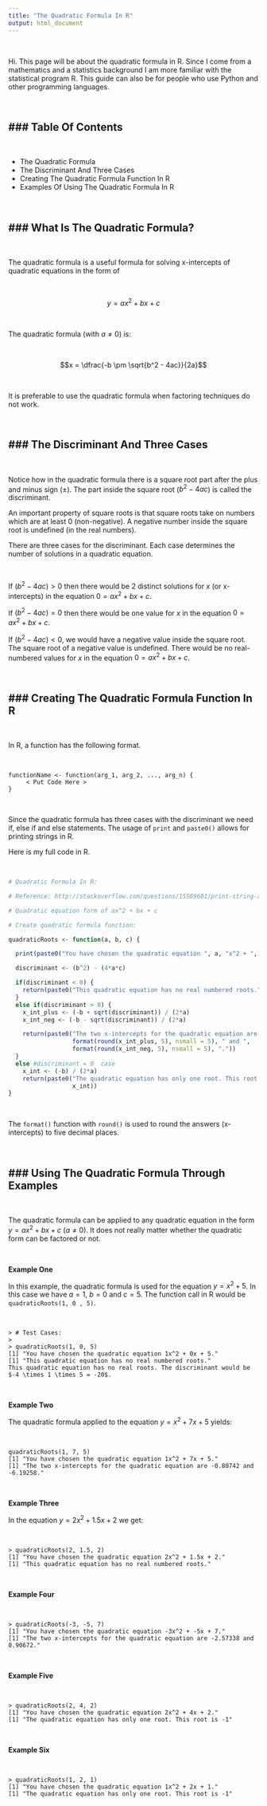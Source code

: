 ```yaml
---
title: "The Quadratic Formula In R"
output: html_document
---
```


&nbsp;

Hi. This page will be about the quadratic formula in R. Since I come from a mathematics and a statistics background I am more familiar with the statistical program R. This guide can also be for people who use Python and other programming languages.

&nbsp;

### Table Of Contents
---

&nbsp;

* The Quadratic Formula
* The Discriminant And Three Cases
* Creating The Quadratic Formula Function In R
* Examples Of Using The Quadratic Formula In R

&nbsp;

### What Is The Quadratic Formula?
---

&nbsp;

The quadratic formula is a useful formula for solving x-intercepts of quadratic equations in the form of

&nbsp;

$$ y = ax^2 + bx + c$$

&nbsp;

The quadratic formula (with $a \neq 0$) is:

&nbsp;

$$x = \dfrac{-b \pm \sqrt{b^2 - 4ac}}{2a}$$

&nbsp;

It is preferable to use the quadratic formula when factoring techniques do not work.

&nbsp;

### The Discriminant And Three Cases
---

&nbsp;

Notice how in the quadratic formula there is a square root part after the plus and minus sign ($\pm$). The part inside the square root ($b^2 - 4ac$) is called the discriminant.

An important property of square roots is that square roots take on numbers which are at least 0 (non-negative). A negative number inside the square root is undefined (in the real numbers).

There are three cases for the discriminant. Each case determines the number of solutions in a quadratic equation.

&nbsp;

If $(b^2 - 4ac) > 0$ then there would be 2 distinct solutions for $x$ (or x-intercepts) in the equation $0 = ax^2 + bx + c$.

If $(b^2 - 4ac) = 0$ then there would be one value for $x$ in the equation $0 = ax^2 + bx + c$.

If $(b^2 - 4ac) < 0$, we would have a negative value inside the square root. The square root of a negative value is undefined. There would be no real-numbered values for $x$ in the equation $0 = ax^2 + bx + c$.

&nbsp;


### Creating The Quadratic Formula Function In R
---

&nbsp;

In R, a function has the following format.

&nbsp;

```
functionName <- function(arg_1, arg_2, ..., arg_n) {
     < Put Code Here >
}
```

&nbsp;

Since the quadratic formula has three cases with the discriminant we need if, else if and else statements. The usage of `print` and `paste0()` allows for printing strings in R.

Here is my full code in R.

&nbsp;

```r
# Quadratic Formula In R:

# Reference: http://stackoverflow.com/questions/15589601/print-string-and-variable-contents-on-the-same-line-in-r

# Quadratic equation form of ax^2 + bx + c

# Create quadratic formula function:

quadraticRoots <- function(a, b, c) {

  print(paste0("You have chosen the quadratic equation ", a, "x^2 + ", b, "x + ", c, "."))

  discriminant <- (b^2) - (4*a*c)

  if(discriminant < 0) {
    return(paste0("This quadratic equation has no real numbered roots."))
  }
  else if(discriminant > 0) {
    x_int_plus <- (-b + sqrt(discriminant)) / (2*a)
    x_int_neg <- (-b - sqrt(discriminant)) / (2*a)

    return(paste0("The two x-intercepts for the quadratic equation are ",
                  format(round(x_int_plus, 5), nsmall = 5), " and ",
                  format(round(x_int_neg, 5), nsmall = 5), "."))
  }
  else #discriminant = 0  case
    x_int <- (-b) / (2*a)
    return(paste0("The quadratic equation has only one root. This root is ",
                  x_int))
}
```

&nbsp;

The `format()` function with `round()` is used to round the answers (x-intercepts) to five decimal places.

&nbsp;

### Using The Quadratic Formula Through Examples
---

&nbsp;

The quadratic formula can be applied to any quadratic equation in the form $y = ax^2 + bx + c$ ($a \neq 0$). It does not really matter whether the quadratic form can be factored or not.

&nbsp;

**Example One**

In this example, the quadratic formula is used for the equation $y = x^2 + 5$. In this case we have $a = 1$, $b= 0$ and $c = 5$. The function call in R would be `quadraticRoots(1, 0 , 5)`.

&nbsp;

```
> # Test Cases:
>
> quadraticRoots(1, 0, 5)
[1] "You have chosen the quadratic equation 1x^2 + 0x + 5."
[1] "This quadratic equation has no real numbered roots."
This quadratic equation has no real roots. The discriminant would be $-4 \times 1 \times 5 = -20$.
```

&nbsp;

**Example Two**

The quadratic formula applied to the equation $y = x^2 + 7x + 5$ yields:

&nbsp;

```
quadraticRoots(1, 7, 5)
[1] "You have chosen the quadratic equation 1x^2 + 7x + 5."
[1] "The two x-intercepts for the quadratic equation are -0.80742 and -6.19258."
```
&nbsp;

**Example Three**

In the equation $y = 2x^2 + 1.5x + 2$ we get:

&nbsp;

```
> quadraticRoots(2, 1.5, 2)
[1] "You have chosen the quadratic equation 2x^2 + 1.5x + 2."
[1] "This quadratic equation has no real numbered roots."
```

&nbsp;

**Example Four**

&nbsp;

```
> quadraticRoots(-3, -5, 7)
[1] "You have chosen the quadratic equation -3x^2 + -5x + 7."
[1] "The two x-intercepts for the quadratic equation are -2.57338 and 0.90672."
```

&nbsp;

**Example Five**

&nbsp;

```
> quadraticRoots(2, 4, 2)
[1] "You have chosen the quadratic equation 2x^2 + 4x + 2."
[1] "The quadratic equation has only one root. This root is -1"
```

&nbsp;

**Example Six**

&nbsp;

```
> quadraticRoots(1, 2, 1)
[1] "You have chosen the quadratic equation 1x^2 + 2x + 1."
[1] "The quadratic equation has only one root. This root is -1"
```

&nbsp;
